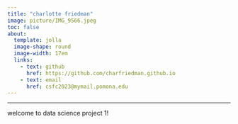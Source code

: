 ```yaml
---
title: "charlotte friedman"
image: picture/IMG_9566.jpeg
toc: false
about: 
  template: jolla
  image-shape: round
  image-width: 17em
  links:
    - text: github
      href: https://github.com/charfriedman.github.io
    - text: email
      href: csfc2023@mymail.pomona.edu
---
```


------------------------------------------------------------------------

welcome to data science project 1!
